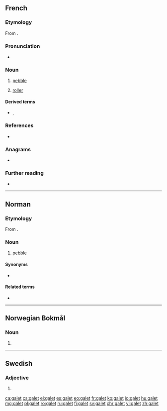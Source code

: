 ==French==

===Etymology===
From {{etyl|fro|fr}} {{m|fro|gal||rock}}.

===Pronunciation===
* {{IPA|/ɡalɛ/|lang=fr}}

===Noun===
{{fr-noun|m}}

# [[pebble]]
# {{lb|fr|technology}} [[roller]]

====Derived terms====
* {{l|fr|galette|g=f}}, {{l|fr|galetteux}}

===References===
* {{R:NPLarousse}}

===Anagrams===
* {{l|fr|gelât}}

===Further reading===
* {{R:TLFi}}

----

==Norman==

===Etymology===
From {{etyl|fro|nrf}} {{m|fro|gal||rock}}{{suffix||et|lang=nrf}}.

===Noun===
{{nrf-noun|m}}

# {{lb|nrf|Jersey}} [[pebble]]

====Synonyms====
* {{l|nrf|galot}}

====Related terms====
* {{l|nrf|galiche||pebbles}}

----
==Norwegian Bokmål==

===Noun===
{{head|nb|noun form|g=n}}

# {{definite of|gal|lang=nb}}

----
==Swedish==

===Adjective===
{{head|sv|adjective form}}

# {{sv-adj-form-abs-indef-n|galen}}

[[ca:galet]]
[[cs:galet]]
[[el:galet]]
[[es:galet]]
[[eo:galet]]
[[fr:galet]]
[[ko:galet]]
[[io:galet]]
[[hu:galet]]
[[mg:galet]]
[[pl:galet]]
[[ro:galet]]
[[ru:galet]]
[[fi:galet]]
[[sv:galet]]
[[chr:galet]]
[[vi:galet]]
[[zh:galet]]